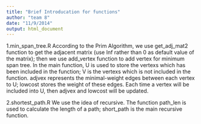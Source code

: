```yaml
---
title: "Brief Introducation for functions"
author: "team 8"
date: "11/9/2014"
output: html_document
---
```

1.min_span_tree.R
According to the Prim Algorithm, we use get_adj_mat2 function to get the adjacent matrix (use Inf rather than 0 as default value of the matrix);  then we use add_vertex function to add vertex for minimum span tree. In the main function, U is used to store the vertexs which has been included in the function; V is the vertexs which is not included in the function. adjvex represents the minimal-weight edges between each vertex to U; lowcost stores the weight of these edges. Each time a vertex will be included into U, then adjvex and lowcost will be updated.

2.shortest_path.R
We use the idea of recursive. The function path_len is used to calculate the length of a path; short_path is the main recursive function.
